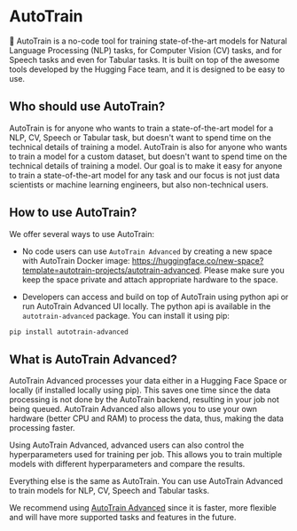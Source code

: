 # AutoTrain

🤗 AutoTrain is a no-code tool for training state-of-the-art models for Natural Language Processing (NLP) tasks, for Computer Vision (CV) tasks, and for Speech tasks and even for Tabular tasks. It is built on top of the awesome tools developed by the Hugging Face team, and it is designed to be easy to use.

## Who should use AutoTrain?

AutoTrain is for anyone who wants to train a state-of-the-art model for a NLP, CV, Speech or Tabular task, but doesn't want to spend time on the technical details of training a model. AutoTrain is also for anyone who wants to train a model for a custom dataset, but doesn't want to spend time on the technical details of training a model. Our goal is to make it easy for anyone to train a state-of-the-art model for any task and our focus is not just data scientists or machine learning engineers, but also non-technical users.

## How to use AutoTrain?

We offer several ways to use AutoTrain:

- No code users can use `AutoTrain Advanced` by creating a new space with AutoTrain Docker image: https://huggingface.co/new-space?template=autotrain-projects/autotrain-advanced. Please make sure you keep the space private and attach appropriate hardware to the space.

- Developers can access and build on top of AutoTrain using python api or run AutoTrain Advanced UI locally. The python api is available in the `autotrain-advanced` package. You can install it using pip:

```bash
pip install autotrain-advanced
```


## What is AutoTrain Advanced?

AutoTrain Advanced processes your data either in a Hugging Face Space or locally (if installed locally using pip). This saves one time since the data processing is not done by the AutoTrain backend, resulting in your job not being queued. AutoTrain Advanced also allows you to use your own hardware (better CPU and RAM) to process the data, thus, making the data processing faster.

Using AutoTrain Advanced, advanced users can also control the hyperparameters used for training per job. This allows you to train multiple models with different hyperparameters and compare the results.

Everything else is the same as AutoTrain. You can use AutoTrain Advanced to train models for NLP, CV, Speech and Tabular tasks.

We recommend using [AutoTrain Advanced](https://huggingface.co/new-space?template=autotrain-projects/autotrain-advanced) since it is faster, more flexible and will have more supported tasks and features in the future.
